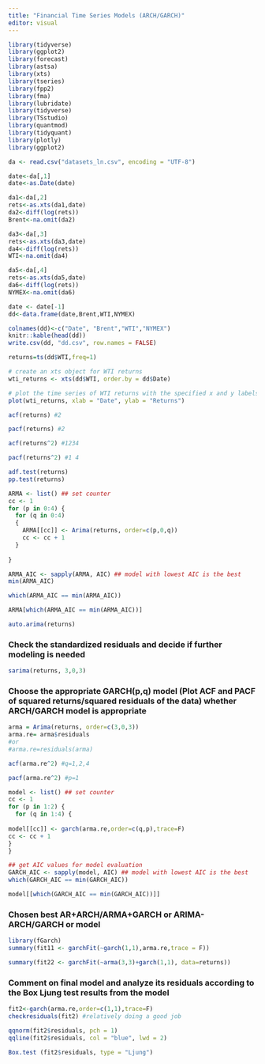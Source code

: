 ```yaml
---
title: "Financial Time Series Models (ARCH/GARCH)"
editor: visual
---
```


```r
library(tidyverse)
library(ggplot2)
library(forecast)
library(astsa) 
library(xts)
library(tseries)
library(fpp2)
library(fma)
library(lubridate)
library(tidyverse)
library(TSstudio)
library(quantmod)
library(tidyquant)
library(plotly)
library(ggplot2)
```

```r
da <- read.csv("datasets_ln.csv", encoding = "UTF-8")
```

```r
date<-da[,1]
date<-as.Date(date)

da1<-da[,2]
rets<-as.xts(da1,date)
da2<-diff(log(rets))
Brent<-na.omit(da2)

da3<-da[,3]
rets<-as.xts(da3,date)
da4<-diff(log(rets))
WTI<-na.omit(da4)

da5<-da[,4]
rets<-as.xts(da5,date)
da6<-diff(log(rets))
NYMEX<-na.omit(da6)

date <- date[-1]
dd<-data.frame(date,Brent,WTI,NYMEX)

colnames(dd)<-c("Date", "Brent","WTI","NYMEX")
knitr::kable(head(dd))
write.csv(dd, "dd.csv", row.names = FALSE)

```

```r
returns=ts(dd$WTI,freq=1)

# create an xts object for WTI returns
wti_returns <- xts(dd$WTI, order.by = dd$Date)

# plot the time series of WTI returns with the specified x and y labels
plot(wti_returns, xlab = "Date", ylab = "Returns")
```

```r
acf(returns) #2
```

```r
pacf(returns) #2
```

```r
acf(returns^2) #1234
```

```r
pacf(returns^2) #1 4
```

```r
adf.test(returns)
pp.test(returns)
```

```r
ARMA <- list() ## set counter
cc <- 1
for (p in 0:4) {
  for (q in 0:4)
  {
    ARMA[[cc]] <- Arima(returns, order=c(p,0,q))
    cc <- cc + 1
  }
  
} 

ARMA_AIC <- sapply(ARMA, AIC) ## model with lowest AIC is the best
min(ARMA_AIC)
```

```r
which(ARMA_AIC == min(ARMA_AIC))
```

```r
ARMA[which(ARMA_AIC == min(ARMA_AIC))]
```

```r
auto.arima(returns)
```

### Check the standardized residuals and decide if further modeling is needed

```r
sarima(returns, 3,0,3)
```


### Choose the appropriate GARCH(p,q) model (Plot ACF and PACF of squared returns/squared residuals of the data) whether ARCH/GARCH model is appropriate

```r
arma = Arima(returns, order=c(3,0,3)) 
arma.re= arma$residuals
#or
#arma.re=residuals(arma)

acf(arma.re^2) #q=1,2,4
```

```r
pacf(arma.re^2) #p=1
```

```r
model <- list() ## set counter
cc <- 1
for (p in 1:2) {
  for (q in 1:4) {
  
model[[cc]] <- garch(arma.re,order=c(q,p),trace=F)
cc <- cc + 1
}
} 

## get AIC values for model evaluation
GARCH_AIC <- sapply(model, AIC) ## model with lowest AIC is the best
which(GARCH_AIC == min(GARCH_AIC))
```

```r
model[[which(GARCH_AIC == min(GARCH_AIC))]]
```

### Chosen best AR+ARCH/ARMA+GARCH or ARIMA-ARCH/GARCH or model

```r
library(fGarch)
summary(fit11 <- garchFit(~garch(1,1),arma.re,trace = F))
```

```r
summary(fit22 <- garchFit(~arma(3,3)+garch(1,1), data=returns))
```

### Comment on final model and analyze its residuals according to the Box Ljung test results from the model

```r
fit2<-garch(arma.re,order=c(1,1),trace=F)
checkresiduals(fit2) #relatively doing a good job
```

```r
qqnorm(fit2$residuals, pch = 1)
qqline(fit2$residuals, col = "blue", lwd = 2)
```

```r
Box.test (fit2$residuals, type = "Ljung")
```

